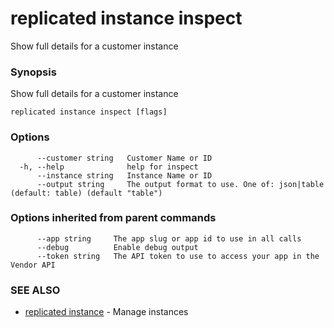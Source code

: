 # replicated instance inspect

Show full details for a customer instance

### Synopsis

Show full details for a customer instance

```
replicated instance inspect [flags]
```

### Options

```
      --customer string   Customer Name or ID
  -h, --help              help for inspect
      --instance string   Instance Name or ID
      --output string     The output format to use. One of: json|table (default: table) (default "table")
```

### Options inherited from parent commands

```
      --app string     The app slug or app id to use in all calls
      --debug          Enable debug output
      --token string   The API token to use to access your app in the Vendor API
```

### SEE ALSO

* [replicated instance](replicated-cli-instance)	 - Manage instances

